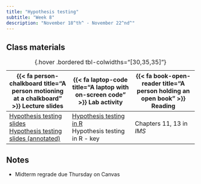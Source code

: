 ```yaml
---
title: "Hypothesis testing"
subtitle: "Week 8"
description: "November 18^th^ - November 22^nd^"
---
```


## Class materials

| {{< fa person-chalkboard title="A person motioning at a chalkboard" >}} Lecture slides | {{< fa laptop-code title="A laptop with on-screen code" >}} Lab activity | {{< fa book-open-reader title="A person holding an open book" >}} Reading |
|------------------------|------------------------|------------------------|
| [Hypothesis testing slides](handouts/week8-handout.pdf){target="_blank"} <br/> [Hypothesis testing slides (annotated)](handouts/week8-handout-annotated.pdf){target="_blank"} | [Hypothesis testing in R](labs/week-8-lab.qmd) <br/> Hypothesis testing in R - key | Chapters 11, 13 in *IMS* |

: {.hover .bordered tbl-colwidths="\[30,35,35\]"}

## Notes

-   Midterm regrade due Thursday on Canvas
